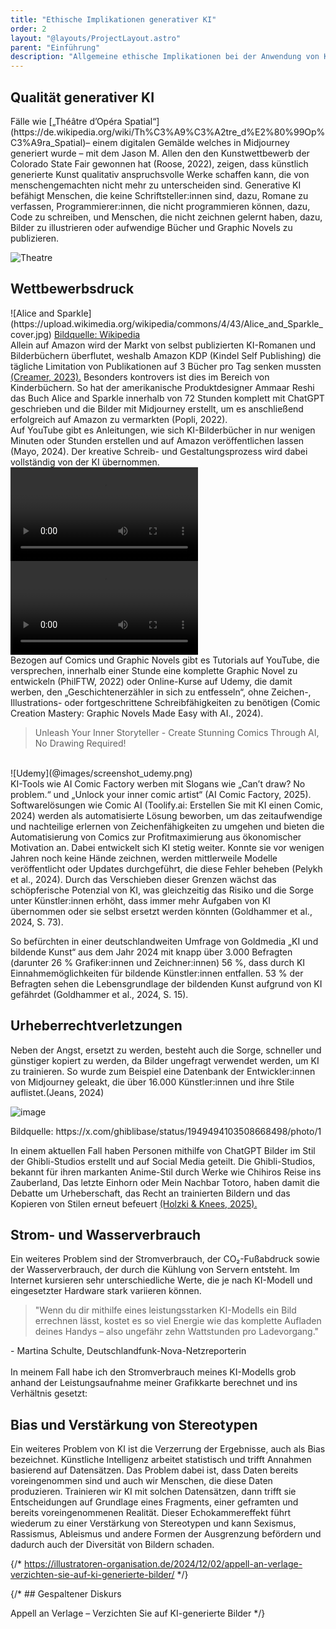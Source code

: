 ```yaml
---
title: "Ethische Implikationen generativer KI"
order: 2
layout: "@layouts/ProjectLayout.astro"
parent: "Einführung"
description: "Allgemeine ethische Implikationen bei der Anwendung von KI-Bildgeneratoren"
---
```



## Qualität generativer KI 

<div class="grid-layout">
Fälle wie [„Théâtre d’Opéra Spatial“](https://de.wikipedia.org/wiki/Th%C3%A9%C3%A2tre_d%E2%80%99Op%C3%A9ra_Spatial)– einem digitalen Gemälde welches in Midjourney generiert wurde – mit dem Jason M. Allen den den Kunstwettbewerb der Colorado State Fair gewonnen hat (Roose, 2022), zeigen, dass künstlich generierte Kunst qualitativ anspruchsvolle Werke schaffen kann, die von menschengemachten nicht mehr zu unterscheiden sind. 
Generative KI befähigt Menschen, die keine Schriftsteller:innen sind, dazu, Romane zu verfassen, Programmierer:innen, die nicht programmieren können, dazu, Code zu schreiben, und Menschen, die nicht zeichnen gelernt haben, dazu, Bilder zu illustrieren oder aufwendige Bücher und Graphic Novels zu publizieren.

![Theatre ](https://upload.wikimedia.org/wikipedia/commons/6/69/Th%C3%A9%C3%A2tre_D%E2%80%99op%C3%A9ra_Spatial.png)
</div>

## Wettbewerbsdruck

<div class="grid-layout">
<div>
![Alice and Sparkle](https://upload.wikimedia.org/wikipedia/commons/4/43/Alice_and_Sparkle_cover.jpg)
<a href="https://upload.wikimedia.org/wikipedia/commons/4/43/Alice_and_Sparkle_cover.jpg" class="image-source text-right">Bildquelle: Wikipedia</a>

</div>
<div>
Allein auf Amazon wird der Markt von selbst publizierten KI-Romanen und Bilderbüchern überflutet, weshalb Amazon KDP (Kindel Self Publishing) die tägliche Limitation von Publikationen auf 3 Bücher pro Tag senken mussten <a href="https://www.theguardian.com/books/2023/sep/20/amazon-restricts-authors-from-self-publishing-more-than-three-books-a-day-after-ai-concerns">(Creamer, 2023).</a>  Besonders kontrovers ist dies im Bereich von Kinderbüchern. So hat der amerikanische Produktdesigner Ammaar Reshi das Buch Alice and Sparkle innerhalb von 72 Stunden komplett mit ChatGPT geschrieben und die Bilder mit Midjourney erstellt, um es anschließend erfolgreich auf Amazon zu vermarkten (Popli, 2022).
<br />
<Reference
  title="He Used AI to Publish a Children’s Book in a Weekend. Artists Are Not Happy About It" 
  type="article"
  authors="Popli, Time" 
  year="2024"
  link="https://time.com/6240569/ai-childrens-book-alice-and-sparkle-artists-unhappy" />
</div>
</div>

<div class="grid-layout">
<div>
Auf YouTube gibt es Anleitungen, wie sich KI-Bilderbücher in nur wenigen Minuten oder Stunden erstellen und auf Amazon veröffentlichen lassen (Mayo, 2024). Der kreative Schreib- und Gestaltungsprozess wird dabei vollständig von der KI übernommen.
</div>
<div>
<Video type="youtube" src="https://www.youtube.com/watch?v=Sf1lVzn5EDw" title="My YT Video" />
</div>
</div>

<div class="grid-layout">
<div>
<Video type="youtube" src="https://www.youtube.com/watch?v=tjj6KsPSHZc" title="My YT Video" />
</div>
<div>
Bezogen auf Comics und Graphic Novels gibt es Tutorials auf YouTube, die versprechen, innerhalb einer Stunde eine komplette Graphic Novel zu entwickeln (PhilFTW, 2022) oder Online-Kurse auf Udemy, die damit werben, den „Geschichtenerzähler in sich zu entfesseln“, ohne Zeichen-, Illustrations- oder fortgeschrittene Schreibfähigkeiten zu benötigen (Comic Creation Mastery: Graphic Novels Made Easy with AI., 2024).

<blockquote class="quote text-2xl">Unleash Your Inner Storyteller - Create Stunning Comics Through AI, No Drawing Required!</blockquote>
</div>
</div>
<br />
<Reference 
  title="" 
  type="website"
  authors="Udemy" 
  year="2024"
  label="Link zum Onlinekurs (keine Werbung beabsichtigt)" 
  link="https://www.udemy.com/course/comic-creation-mastery-graphic-novels-made-easy-with-ai"
   >![Udemy](@images/screenshot_udemy.png)</Reference>

<div class="grid-layout">
<div>
KI-Tools wie AI Comic Factory werben mit Slogans wie „Can’t draw? No problem.“ und „Unlock your inner comic artist“ (AI Comic Factory, 2025).
Softwarelösungen wie Comic AI (Toolify.ai: Erstellen Sie mit KI einen Comic, 2024) werden als automatisierte Lösung beworben, um das zeitaufwendige und nachteilige erlernen von Zeichenfähigkeiten zu umgehen und bieten die Automatisierung von Comics zur Profitmaximierung aus ökonomischer Motivation an.
Dabei entwickelt sich KI stetig weiter. Konnte sie vor wenigen Jahren noch keine Hände zeichnen, werden mittlerweile Modelle veröffentlicht oder Updates durchgeführt, die diese Fehler beheben (Pelykh et al., 2024).
Durch das Verschieben dieser Grenzen wächst das schöpferische Potenzial von KI, was gleichzeitig das Risiko und die Sorge unter Künstler:innen erhöht, dass immer mehr Aufgaben von KI übernommen oder sie selbst ersetzt werden könnten (Goldhammer et al., 2024, S. 73).
</div>
<div>

So befürchten in einer deutschlandweiten Umfrage von Goldmedia „KI und bildende Kunst“ aus dem Jahr 2024 mit knapp über 3.000 Befragten (darunter 26 % Grafiker:innen und Zeichner:innen) 56 %, dass durch KI Einnahmemöglichkeiten für bildende Künstler:innen entfallen. 53 % der Befragten sehen die Lebensgrundlage der bildenden Kunst aufgrund von KI gefährdet (Goldhammer et al., 2024, S. 15).
<br />
<Reference
  title="KI und Bildende Kunst – Studie zu Chancen und Risiken" 
  label="Studie von Goldmedia, beauftragt von der Stiftung Kunstfonds"
  authors="Goldhammer, Prof. Dr. K., Birkel, M., Link, C., Lehr, S., Mackuth, L., & Scholl, E." 
  year="2024"
  link="https://www.goldmedia.com/studie/ki-und-bildende-kunst/" />
</div>
</div>


## Urheberrechtverletzungen

<div class="grid-layout">
<div>
Neben der Angst, ersetzt zu werden, besteht auch die Sorge, schneller und günstiger kopiert zu werden, da Bilder ungefragt verwendet werden, um KI zu trainieren. So wurde zum Beispiel eine Datenbank der Entwickler:innen von Midjourney geleakt, die über 16.000 Künstler:innen und ihre Stile auflistet.(Jeans, 2024)
</div>
<div>

<Reference
  title='16.000 Künstlernamen als Midjourney-"Styles" durchgesickert' 
  label="Link zum Artikel auf dailyai.com"
  authors="Jeans, S" 
  year="2024"
  link="https://dailyai.com/de/2024/01/16000-artist-names-leaked-as-midjourney-styles/" />

</div>
</div>

<div class="grid-layout">
<div>

![image](https://pbs.twimg.com/media/Gw3-jF9bkAA_LvE?format=jpg&name=medium)
<p class="image-source">Bildquelle: https://x.com/ghiblibase/status/1949494103508668498/photo/1</p>
</div>
<div>
In einem aktuellen Fall haben Personen mithilfe von ChatGPT Bilder im Stil der Ghibli-Studios erstellt und auf Social Media geteilt. Die Ghibli-Studios, bekannt für ihren markanten Anime-Stil durch Werke wie Chihiros Reise ins Zauberland, Das letzte Einhorn oder Mein Nachbar Totoro, haben damit die Debatte um Urheberschaft, das Recht an trainierten Bildern und das Kopieren von Stilen erneut befeuert <a href="https://www.handelsblatt.com/technik/ki/openai-ki-erstellt-bilder-im-ghibli-stil-und-loest-heftige-diskussion-aus/100117144.html">(Holzki & Knees, 2025).</a>
</div>
</div>

## Strom- und Wasserverbrauch

<div class="grid-layout">
<div>
Ein weiteres Problem sind der Stromverbrauch, der CO₂-Fußabdruck sowie der Wasserverbrauch, der durch die Kühlung von Servern entsteht.  
Im Internet kursieren sehr unterschiedliche Werte, die je nach KI-Modell und eingesetzter Hardware stark variieren können.  
<br />
</div>
<div>
<Reference
  title='16.000 Künstlernamen als Midjourney-"Styles" durchgesickert' 
  label="Ein KI-Bild verbraucht die Energie einer Handyladung"
  authors="Jeans, S" 
  year="2024"
  link="https://www.deutschlandfunknova.de/beitrag/studie-zum-co2-fussabdruck-ein-ki-bild-verbraucht-die-energie-einer-handyladung" />
  </div>
</div>
<blockquote class="quote text-2xl">"Wenn du dir mithilfe eines leistungsstarken KI-Modells ein Bild errechnen lässt, kostet es so viel Energie wie das komplette Aufladen deines Handys – also ungefähr zehn Wattstunden pro Ladevorgang."</blockquote>
<div class="citation">- Martina Schulte, Deutschlandfunk-Nova-Netzreporterin</div>
<br />
<div class="grid-layout">
<div>
In meinem Fall habe ich den Stromverbrauch meines KI-Modells grob anhand der Leistungsaufnahme meiner Grafikkarte berechnet und ins Verhältnis gesetzt:
</div>
<div>
<Reference 
  title="Diskussion Stromverbrauch" 
  type="internal" 
  href="/discussion/sustainability" 
  text="Diskussion Stromverbrauch" 
/>
  </div>
</div>



## Bias und Verstärkung von Stereotypen

<div class="grid-layout">
<div>
Ein weiteres Problem von KI ist die Verzerrung der Ergebnisse, auch als Bias bezeichnet. Künstliche Intelligenz arbeitet statistisch und trifft Annahmen basierend auf Datensätzen. Das Problem dabei ist, dass Daten bereits voreingenommen sind und auch wir Menschen, die diese Daten produzieren. Trainieren wir KI mit solchen Datensätzen, dann trifft sie Entscheidungen auf Grundlage eines Fragments, einer geframten und bereits voreingenommenen Realität. Dieser Echokammereffekt führt wiederum zu einer Verstärkung von Stereotypen und kann Sexismus, Rassismus, Ableismus und andere Formen der Ausgrenzung befördern und dadurch auch der Diversität von Bildern schaden.
</div>
<div>
<Reference
  title="Was ist KI-Verzerrung?" 
  label="Link zum Artikel"
  authors="James Holdsworth" 
  year="2023"
  link="https://www.ibm.com/de-de/think/topics/ai-bias" />
</div>
</div>

{/* https://illustratoren-organisation.de/2024/12/02/appell-an-verlage-verzichten-sie-auf-ki-generierte-bilder/ */}

{/* ## Gespaltener Diskurs


Appell an Verlage – Verzichten Sie auf KI-generierte Bilder */}